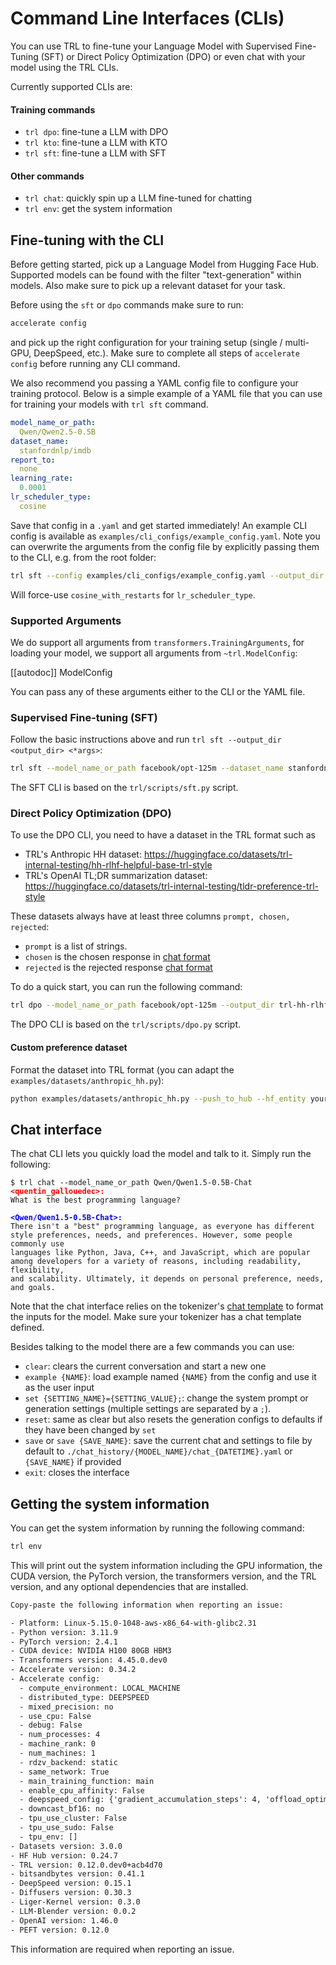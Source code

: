 # Command Line Interfaces (CLIs)

You can use TRL to fine-tune your Language Model with Supervised Fine-Tuning (SFT) or Direct Policy Optimization (DPO) or even chat with your model using the TRL CLIs.

Currently supported CLIs are:

#### Training commands

- `trl dpo`: fine-tune a LLM with DPO
- `trl kto`: fine-tune a LLM with KTO
- `trl sft`: fine-tune a LLM with SFT

#### Other commands

- `trl chat`: quickly spin up a LLM fine-tuned for chatting
- `trl env`: get the system information

## Fine-tuning with the CLI

Before getting started, pick up a Language Model from Hugging Face Hub. Supported models can be found with the filter "text-generation" within models. Also make sure to pick up a relevant dataset for your task.

Before using the `sft` or `dpo` commands make sure to run:
```bash
accelerate config
```
and pick up the right configuration for your training setup (single / multi-GPU, DeepSpeed, etc.). Make sure to complete all steps of `accelerate config` before running any CLI command.

We also recommend you passing a YAML config file to configure your training protocol. Below is a simple example of a YAML file that you can use for training your models with `trl sft` command.

```yaml
model_name_or_path:
  Qwen/Qwen2.5-0.5B
dataset_name:
  stanfordnlp/imdb
report_to:
  none
learning_rate:
  0.0001
lr_scheduler_type:
  cosine
```

Save that config in a `.yaml` and get started immediately! An example CLI config is available as `examples/cli_configs/example_config.yaml`. Note you can overwrite the arguments from the config file by explicitly passing them to the CLI, e.g. from the root folder:

```bash
trl sft --config examples/cli_configs/example_config.yaml --output_dir test-trl-cli --lr_scheduler_type cosine_with_restarts
```

Will force-use `cosine_with_restarts` for `lr_scheduler_type`.

### Supported Arguments 

We do support all arguments from `transformers.TrainingArguments`, for loading your model, we support all arguments from `~trl.ModelConfig`:

[[autodoc]] ModelConfig

You can pass any of these arguments either to the CLI or the YAML file.

### Supervised Fine-tuning (SFT)

Follow the basic instructions above and run `trl sft --output_dir <output_dir> <*args>`: 

```bash
trl sft --model_name_or_path facebook/opt-125m --dataset_name stanfordnlp/imdb --output_dir opt-sft-imdb
```

The SFT CLI is based on the `trl/scripts/sft.py` script.

### Direct Policy Optimization (DPO)

To use the DPO CLI, you need to have a dataset in the TRL format such as 

* TRL's Anthropic HH dataset: https://huggingface.co/datasets/trl-internal-testing/hh-rlhf-helpful-base-trl-style
* TRL's OpenAI TL;DR summarization dataset: https://huggingface.co/datasets/trl-internal-testing/tldr-preference-trl-style

These datasets always have at least three columns `prompt, chosen, rejected`:

* `prompt` is a list of strings.
* `chosen` is the chosen response in [chat format](https://huggingface.co/docs/transformers/main/en/chat_templating)
* `rejected` is the rejected response [chat format](https://huggingface.co/docs/transformers/main/en/chat_templating) 


To do a quick start, you can run the following command:

```bash
trl dpo --model_name_or_path facebook/opt-125m --output_dir trl-hh-rlhf --dataset_name trl-internal-testing/hh-rlhf-helpful-base-trl-style
```


The DPO CLI is based on the `trl/scripts/dpo.py` script.


#### Custom preference dataset

Format the dataset into TRL format (you can adapt the `examples/datasets/anthropic_hh.py`):

```bash
python examples/datasets/anthropic_hh.py --push_to_hub --hf_entity your-hf-org
```

## Chat interface

The chat CLI lets you quickly load the model and talk to it. Simply run the following:

<pre><code>$ trl chat --model_name_or_path Qwen/Qwen1.5-0.5B-Chat 
<strong><span style="color: red;">&lt;quentin_gallouedec&gt;:</span></strong>
What is the best programming language?

<strong><span style="color: blue;">&lt;Qwen/Qwen1.5-0.5B-Chat&gt;:</span></strong>
There isn't a "best" programming language, as everyone has different style preferences, needs, and preferences. However, some people commonly use   
languages like Python, Java, C++, and JavaScript, which are popular among developers for a variety of reasons, including readability, flexibility,  
and scalability. Ultimately, it depends on personal preference, needs, and goals.
</code></pre>

Note that the chat interface relies on the tokenizer's [chat template](https://huggingface.co/docs/transformers/chat_templating) to format the inputs for the model. Make sure your tokenizer has a chat template defined.

Besides talking to the model there are a few commands you can use:

- `clear`: clears the current conversation and start a new one
- `example {NAME}`: load example named `{NAME}` from the config and use it as the user input
- `set {SETTING_NAME}={SETTING_VALUE};`: change the system prompt or generation settings (multiple settings are separated by a `;`).
- `reset`: same as clear but also resets the generation configs to defaults if they have been changed by `set`
- `save` or `save {SAVE_NAME}`: save the current chat and settings to file by default to `./chat_history/{MODEL_NAME}/chat_{DATETIME}.yaml` or `{SAVE_NAME}` if provided
- `exit`: closes the interface

## Getting the system information

You can get the system information by running the following command:

```bash
trl env
```

This will print out the system information including the GPU information, the CUDA version, the PyTorch version, the transformers version, and the TRL version, and any optional dependencies that are installed.

```txt
Copy-paste the following information when reporting an issue:

- Platform: Linux-5.15.0-1048-aws-x86_64-with-glibc2.31
- Python version: 3.11.9
- PyTorch version: 2.4.1
- CUDA device: NVIDIA H100 80GB HBM3
- Transformers version: 4.45.0.dev0
- Accelerate version: 0.34.2
- Accelerate config: 
  - compute_environment: LOCAL_MACHINE
  - distributed_type: DEEPSPEED
  - mixed_precision: no
  - use_cpu: False
  - debug: False
  - num_processes: 4
  - machine_rank: 0
  - num_machines: 1
  - rdzv_backend: static
  - same_network: True
  - main_training_function: main
  - enable_cpu_affinity: False
  - deepspeed_config: {'gradient_accumulation_steps': 4, 'offload_optimizer_device': 'none', 'offload_param_device': 'none', 'zero3_init_flag': False, 'zero_stage': 2}
  - downcast_bf16: no
  - tpu_use_cluster: False
  - tpu_use_sudo: False
  - tpu_env: []
- Datasets version: 3.0.0
- HF Hub version: 0.24.7
- TRL version: 0.12.0.dev0+acb4d70
- bitsandbytes version: 0.41.1
- DeepSpeed version: 0.15.1
- Diffusers version: 0.30.3
- Liger-Kernel version: 0.3.0
- LLM-Blender version: 0.0.2
- OpenAI version: 1.46.0
- PEFT version: 0.12.0
```

This information are required when reporting an issue.

